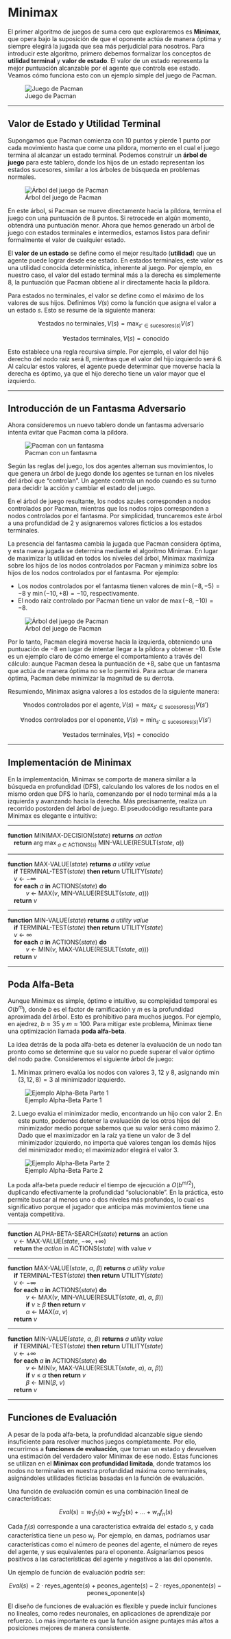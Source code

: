 # Minimax

El primer algoritmo de juegos de suma cero que exploraremos es **Minimax**, que opera bajo la suposición de que el oponente actúa de manera óptima y siempre elegirá la jugada que sea más perjudicial para nosotros. Para introducir este algoritmo, primero debemos formalizar los conceptos de **utilidad terminal** y **valor de estado**. El valor de un estado representa la mejor puntuación alcanzable por el agente que controla ese estado. Veamos cómo funciona esto con un ejemplo simple del juego de Pacman.

![Juego de Pacman](images/easy-pacman.png){fig-align="center"}

---

## Valor de Estado y Utilidad Terminal

Supongamos que Pacman comienza con $10$ puntos y pierde $1$ punto por cada movimiento hasta que come una píldora, momento en el cual el juego termina al alcanzar un estado terminal. Podemos construir un **árbol de juego** para este tablero, donde los hijos de un estado representan los estados sucesores, similar a los árboles de búsqueda en problemas normales.

![Árbol del juego de Pacman](images/easy-pacman-tree.png){fig-align="center"}

En este árbol, si Pacman se mueve directamente hacia la píldora, termina el juego con una puntuación de $8$ puntos. Si retrocede en algún momento, obtendrá una puntuación menor. Ahora que hemos generado un árbol de juego con estados terminales e intermedios, estamos listos para definir formalmente el valor de cualquier estado.

El **valor de un estado** se define como el mejor resultado (**utilidad**) que un agente puede lograr desde ese estado. En estados terminales, este valor es una utilidad conocida determinística, inherente al juego. Por ejemplo, en nuestro caso, el valor del estado terminal más a la derecha es simplemente $8$, la puntuación que Pacman obtiene al ir directamente hacia la píldora.

Para estados no terminales, el valor se define como el máximo de los valores de sus hijos. Definimos $V(s)$ como la función que asigna el valor a un estado $s$. Esto se resume de la siguiente manera:

$$
\forall \text{estados no terminales}, V(s) = \max_{s' \in \text{sucesores}(s)} V(s')
$$

$$
\forall \text{estados terminales}, V(s) = \text{conocido}
$$

Esto establece una regla recursiva simple. Por ejemplo, el valor del hijo derecho del nodo raíz será $8$, mientras que el valor del hijo izquierdo será $6$. Al calcular estos valores, el agente puede determinar que moverse hacia la derecha es óptimo, ya que el hijo derecho tiene un valor mayor que el izquierdo.

---

## Introducción de un Fantasma Adversario

Ahora consideremos un nuevo tablero donde un fantasma adversario intenta evitar que Pacman coma la píldora.

![Pacman con un fantasma](images/pacman-with-ghost.png){fig-align="center"}

Según las reglas del juego, los dos agentes alternan sus movimientos, lo que genera un árbol de juego donde los agentes se turnan en los niveles del árbol que "controlan". Un agente controla un nodo cuando es su turno para decidir la acción y cambiar el estado del juego.

En el árbol de juego resultante, los nodos azules corresponden a nodos controlados por Pacman, mientras que los nodos rojos corresponden a nodos controlados por el fantasma. Por simplicidad, truncaremos este árbol a una profundidad de $2$ y asignaremos valores ficticios a los estados terminales.

La presencia del fantasma cambia la jugada que Pacman considera óptima, y esta nueva jugada se determina mediante el algoritmo Minimax. En lugar de maximizar la utilidad en todos los niveles del árbol, Minimax maximiza sobre los hijos de los nodos controlados por Pacman y minimiza sobre los hijos de los nodos controlados por el fantasma. Por ejemplo:

- Los nodos controlados por el fantasma tienen valores de $\min(-8, -5) = -8$ y $\min(-10, +8) = -10$, respectivamente.
- El nodo raíz controlado por Pacman tiene un valor de $\max(-8, -10) = -8$.

![Árbol del juego de Pacman](images/small-game-tree.png){fig-align="center"}

Por lo tanto, Pacman elegirá moverse hacia la izquierda, obteniendo una puntuación de $-8$ en lugar de intentar llegar a la píldora y obtener $-10$. Este es un ejemplo claro de cómo emerge el comportamiento a través del cálculo: aunque Pacman desea la puntuación de $+8$, sabe que un fantasma que actúa de manera óptima no se lo permitirá. Para actuar de manera óptima, Pacman debe minimizar la magnitud de su derrota.

Resumiendo, Minimax asigna valores a los estados de la siguiente manera:

$$
\forall \text{nodos controlados por el agente}, V(s) = \max_{s'\in \text{sucesores}(s)} V(s')
$$

$$
\forall \text{nodos controlados por el oponente}, V(s) = \min_{s'\in \text{sucesores}(s)} V(s')
$$

$$
\forall \text{estados terminales}, V(s) = \text{conocido}
$$

---

## Implementación de Minimax

En la implementación, Minimax se comporta de manera similar a la búsqueda en profundidad (DFS), calculando los valores de los nodos en el mismo orden que DFS lo haría, comenzando por el nodo terminal más a la izquierda y avanzando hacia la derecha. Más precisamente, realiza un recorrido postorden del árbol de juego. El pseudocódigo resultante para Minimax es elegante e intuitivo:

----

__function__ MINIMAX-DECISION(_state_) __returns__ _an action_  
&emsp;__return__ arg max<sub> _a_ &Element; ACTIONS(_s_)</sub> MIN\-VALUE(RESULT(_state_, _a_))  

---

__function__ MAX\-VALUE(_state_) __returns__ _a utility value_  
&emsp;__if__ TERMINAL\-TEST(_state_) __then return__ UTILITY(_state_)  
&emsp;_v_ &larr; &minus;&infin;  
&emsp;__for each__ _a_ __in__ ACTIONS(_state_) __do__  
&emsp;&emsp;&emsp;_v_ &larr; MAX(_v_, MIN\-VALUE(RESULT(_state_, _a_)))  
&emsp;__return__ _v_  

---

__function__ MIN\-VALUE(_state_) __returns__ _a utility value_  
&emsp;__if__ TERMINAL\-TEST(_state_) __then return__ UTILITY(_state_)  
&emsp;_v_ &larr; &infin;  
&emsp;__for each__ _a_ __in__ ACTIONS(_state_) __do__  
&emsp;&emsp;&emsp;_v_ &larr; MIN(_v_, MAX\-VALUE(RESULT(_state_, _a_)))  
&emsp;__return__ _v_  

----

## Poda Alfa-Beta

Aunque Minimax es simple, óptimo e intuitivo, su complejidad temporal es $O(b^m)$, donde $b$ es el factor de ramificación y $m$ es la profundidad aproximada del árbol. Esto es prohibitivo para muchos juegos. Por ejemplo, en ajedrez, $b \approx 35$ y $m \approx 100$. Para mitigar este problema, Minimax tiene una optimización llamada **poda alfa-beta**.

La idea detrás de la poda alfa-beta es detener la evaluación de un nodo tan pronto como se determine que su valor no puede superar el valor óptimo del nodo padre. Consideremos el siguiente árbol de juego:

1. Minimax primero evalúa los nodos con valores $3$, $12$ y $8$, asignando $\min(3, 12, 8) = 3$ al minimizador izquierdo.

![Ejemplo Alpha-Beta Parte 1](images/alphabeta-example-pt1.png){fig-align="center"}

2. Luego evalúa el minimizador medio, encontrando un hijo con valor $2$. En este punto, podemos detener la evaluación de los otros hijos del minimizador medio porque sabemos que su valor será como máximo $2$. Dado que el maximizador en la raíz ya tiene un valor de $3$ del minimizador izquierdo, no importa qué valores tengan los demás hijos del minimizador medio; el maximizador elegirá el valor $3$.

![Ejemplo Alpha-Beta Parte 2](images/alphabeta-example-pt2.png){fig-align="center"}

La poda alfa-beta puede reducir el tiempo de ejecución a $O(b^{m/2})$, duplicando efectivamente la profundidad "solucionable". En la práctica, esto permite buscar al menos uno o dos niveles más profundos, lo cual es significativo porque el jugador que anticipa más movimientos tiene una ventaja competitiva.

----

__function__ ALPHA-BETA-SEARCH(_state_) __returns__ an action  
&emsp;_v_ &larr; MAX\-VALUE(_state_, &minus;&infin;, &plus;&infin;)  
&emsp;__return__ the _action_ in ACTIONS(_state_) with value _v_  

---

__function__ MAX\-VALUE(_state_, _&alpha;_, _&beta;_) __returns__ _a utility value_  
&emsp;__if__ TERMINAL\-TEST(_state_) __then return__ UTILITY(_state_)  
&emsp;_v_ &larr; &minus;&infin;  
&emsp;__for each__ _a_ __in__ ACTIONS(_state_) __do__  
&emsp;&emsp;&emsp;_v_ &larr; MAX(_v_, MIN\-VALUE(RESULT(_state_, _a_), _&alpha;_, _&beta;_))  
&emsp;&emsp;&emsp;__if__ _v_ &ge; _&beta;_ __then return__ _v_  
&emsp;&emsp;&emsp;_&alpha;_ &larr; MAX(_&alpha;_, _v_)  
&emsp;__return__ _v_  

---

__function__ MIN\-VALUE(_state_, _&alpha;_, _&beta;_) __returns__ _a utility value_  
&emsp;__if__ TERMINAL\-TEST(_state_) __then return__ UTILITY(_state_)  
&emsp;_v_ &larr; &plus;&infin;  
&emsp;__for each__ _a_ __in__ ACTIONS(_state_) __do__  
&emsp;&emsp;&emsp;_v_ &larr; MIN(_v_, MAX\-VALUE(RESULT(_state_, _a_), _&alpha;_, _&beta;_))  
&emsp;&emsp;&emsp;__if__ _v_ &le; _&alpha;_ __then return__ _v_  
&emsp;&emsp;&emsp;_&beta;_ &larr; MIN(_&beta;_, _v_)  
&emsp;__return__ _v_  

----

## Funciones de Evaluación

A pesar de la poda alfa-beta, la profundidad alcanzable sigue siendo insuficiente para resolver muchos juegos completamente. Por ello, recurrimos a **funciones de evaluación**, que toman un estado y devuelven una estimación del verdadero valor Minimax de ese nodo. Estas funciones se utilizan en el **Minimax con profundidad limitada**, donde tratamos los nodos no terminales en nuestra profundidad máxima como terminales, asignándoles utilidades ficticias basadas en la función de evaluación.

Una función de evaluación común es una combinación lineal de características:

$$
Eval(s) = w_1f_1(s) + w_2f_2(s) + \dots + w_nf_n(s)
$$

Cada $f_i(s)$ corresponde a una característica extraída del estado $s$, y cada característica tiene un peso $w_i$. Por ejemplo, en damas, podríamos usar características como el número de peones del agente, el número de reyes del agente, y sus equivalentes para el oponente. Asignaríamos pesos positivos a las características del agente y negativos a las del oponente.

Un ejemplo de función de evaluación podría ser:

$$
Eval(s) = 2 \cdot \text{reyes_agente}(s) + \text{peones_agente}(s) - 2 \cdot \text{reyes_oponente}(s) - \text{peones_oponente}(s)
$$

El diseño de funciones de evaluación es flexible y puede incluir funciones no lineales, como redes neuronales, en aplicaciones de aprendizaje por refuerzo. Lo más importante es que la función asigne puntajes más altos a posiciones mejores de manera consistente.
